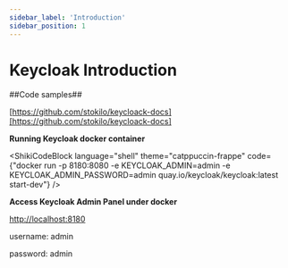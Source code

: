 ```yaml
---
sidebar_label: 'Introduction'
sidebar_position: 1
---
```



# Keycloak Introduction

##Code samples##

[https://github.com/stokilo/keycloack-docs][https://github.com/stokilo/keycloack-docs]

**Running Keycloak docker container**

<ShikiCodeBlock language="shell" theme="catppuccin-frappe"
                code={"docker run -p 8180:8080 -e KEYCLOAK_ADMIN=admin -e KEYCLOAK_ADMIN_PASSWORD=admin quay.io/keycloak/keycloak:latest start-dev"} />

**Access Keycloak Admin Panel under docker**

[http://localhost:8180](http://localhost:8180)

username: admin

password: admin

